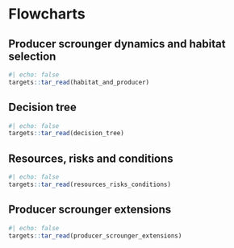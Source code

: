 # Flowcharts

## Producer scrounger dynamics and habitat selection

```r
#| echo: false
targets::tar_read(habitat_and_producer)
```


## Decision tree

```r
#| echo: false
targets::tar_read(decision_tree)
```


## Resources, risks and conditions

```r
#| echo: false
targets::tar_read(resources_risks_conditions)
```

## Producer scrounger extensions

```r
#| echo: false
targets::tar_read(producer_scrounger_extensions)
```

